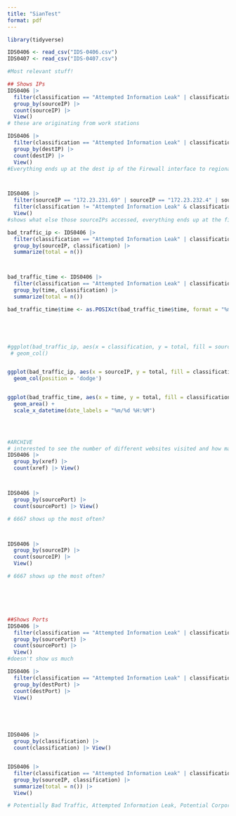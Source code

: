 ```yaml
---
title: "SianTest"
format: pdf
---
```


```r
library(tidyverse)

IDS0406 <- read_csv("IDS-0406.csv")
IDS0407 <- read_csv("IDS-0407.csv")
```




```r
#Most relevant stuff!

## Shows IPs
IDS0406 |> 
  filter(classification == "Attempted Information Leak" | classification == "Potentially Bad Traffic") |>
  group_by(sourceIP) |> 
  count(sourceIP) |> 
  View()
# these are originating from work stations

IDS0406 |> 
  filter(classification == "Attempted Information Leak" | classification == "Potentially Bad Traffic") |>
  group_by(destIP) |> 
  count(destIP) |> 
  View()
#Everything ends up at the dest ip of the Firewall interface to regional bank network so it probably wasn't able to get any information



IDS0406 |>
  filter(sourceIP == "172.23.231.69" | sourceIP == "172.23.232.4" | sourceIP == "172.23.234.58" | sourceIP == "172.23.236.8" | sourceIP == "172.23.240.156") |>
  filter(classification != "Attempted Information Leak" & classification != "Potentially Bad Traffic") |>
  View()
#shows what else those sourceIPs accessed, everything ends up at the firewall IP so we good

```


```r
bad_traffic_ip <- IDS0406 |> 
  filter(classification == "Attempted Information Leak" | classification == "Potentially Bad Traffic") |>
  group_by(sourceIP, classification) |>
  summarize(total = n())



bad_traffic_time <- IDS0406 |> 
  filter(classification == "Attempted Information Leak" | classification == "Potentially Bad Traffic") |>
  group_by(time, classification) |>
  summarize(total = n())

bad_traffic_time$time <- as.POSIXct(bad_traffic_time$time, format = "%m/%d/%Y %H:%M")





#ggplot(bad_traffic_ip, aes(x = classification, y = total, fill = sourceIP)) +
 # geom_col()


ggplot(bad_traffic_ip, aes(x = sourceIP, y = total, fill = classification)) +
  geom_col(position = 'dodge')


ggplot(bad_traffic_time, aes(x = time, y = total, fill = classification)) +
  geom_area() +
  scale_x_datetime(date_labels = "%m/%d %H:%M") 


  
```










```r
#ARCHIVE
# interested to see the number of different websites visited and how many times each one appears in the data. 
IDS0406 |> 
  group_by(xref) |> 
  count(xref) |> View()



IDS0406 |> 
  group_by(sourcePort) |> 
  count(sourcePort) |> View()

# 6667 shows up the most often? 



IDS0406 |> 
  group_by(sourceIP) |> 
  count(sourceIP) |> 
  View()

# 6667 shows up the most often? 






##Shows Ports
IDS0406 |> 
  filter(classification == "Attempted Information Leak" | classification == "Potentially Bad Traffic") |>
  group_by(sourcePort) |> 
  count(sourcePort) |> 
  View()
#doesn't show us much

IDS0406 |> 
  filter(classification == "Attempted Information Leak" | classification == "Potentially Bad Traffic") |>
  group_by(destPort) |> 
  count(destPort) |> 
  View()





IDS0406 |> 
  group_by(classification) |> 
  count(classification) |> View()


IDS0406 |> 
  filter(classification == "Attempted Information Leak" | classification == "Potentially Bad Traffic") |>
  group_by(sourceIP, classification) |>
  summarize(total = n()) |>
  View()

# Potentially Bad Traffic, Attempted Information Leak, Potential Corporate Privacy Violation

```